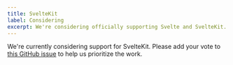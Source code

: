 ```yaml
---
title: SvelteKit
label: Considering
excerpt: We're considering officially supporting Svelte and SvelteKit. Add your vote.
---
```


We're currently considering support for SvelteKit. Please add your vote to [this GitHub issue](https://github.com/wesbitty/wesjet/issues/170) to help us prioritize the work.
